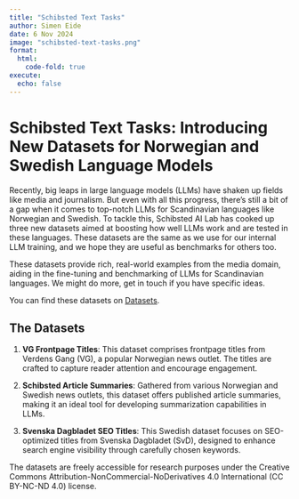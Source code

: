 ```yaml
---
title: "Schibsted Text Tasks"
author: Simen Eide
date: 6 Nov 2024
image: "schibsted-text-tasks.png"
format:
  html:
    code-fold: true
execute:
  echo: false
---
```


# Schibsted Text Tasks: Introducing New Datasets for Norwegian and Swedish Language Models

Recently, big leaps in large language models (LLMs) have shaken up fields like media and journalism. But even with all this progress, there's still a bit of a gap when it comes to top-notch LLMs for Scandinavian languages like Norwegian and Swedish. To tackle this, Schibsted AI Lab has cooked up three new datasets aimed at boosting how well LLMs work and are tested in these languages. These datasets are the same as we use for our internal LLM training, and we hope they are useful as benchmarks for others too.

These datasets provide rich, real-world examples from the media domain, aiding in the fine-tuning and benchmarking of LLMs for Scandinavian languages. We might do more, get in touch if you have specific ideas.

You can find these datasets on [Datasets](https://huggingface.co/collections/Schibsted/schibsted-text-tasks-66655bce94d0f40432519347).

## The Datasets

1. **VG Frontpage Titles**: This dataset comprises frontpage titles from Verdens Gang (VG), a popular Norwegian news outlet. The titles are crafted to capture reader attention and encourage engagement.

2. **Schibsted Article Summaries**: Gathered from various Norwegian and Swedish news outlets, this dataset offers published article summaries, making it an ideal tool for developing summarization capabilities in LLMs.

3. **Svenska Dagbladet SEO Titles**: This Swedish dataset focuses on SEO-optimized titles from Svenska Dagbladet (SvD), designed to enhance search engine visibility through carefully chosen keywords.

The datasets are freely accessible for research purposes under the Creative Commons Attribution-NonCommercial-NoDerivatives 4.0 International (CC BY-NC-ND 4.0) license.
